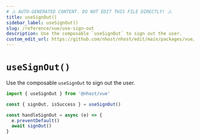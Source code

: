 ```yaml
---
# ⚠️ AUTO-GENERATED CONTENT. DO NOT EDIT THIS FILE DIRECTLY! ⚠️
title: useSignOut()
sidebar_label: useSignOut()
slug: /reference/vue/use-sign-out
description: Use the composable `useSignOut` to sign out the user.
custom_edit_url: https://github.com/nhost/nhost/edit/main/packages/vue/src/useSignOut.ts#L25
---
```


# `useSignOut()`

Use the composable `useSignOut` to sign out the user.

```jsx
import { useSignOut } from '@nhost/vue'

const { signOut, isSuccess } = useSignOut()

const handleSignOut = async (e) => {
  e.preventDefault()
  await signOut()
}
```
